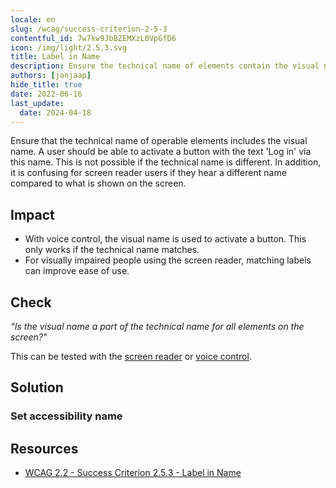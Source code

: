 ```yaml
---
locale: en
slug: /wcag/success-criterion-2-5-3
contentful_id: 7w7kw9JbBZEMXzL0VpGfD6
icon: /img/light/2.5.3.svg
title: Label in Name
description: Ensure the technical name of elements contain the visual name.
authors: [janjaap]
hide_title: true
date: 2022-06-16
last_update:
  date: 2024-04-18
---
```


<Hero
  title="Label in Name"
  image="/img/light/2.5.3.svg"
  alt="WCAG 2.5.3 - Logo"
  prefix="Success Criterion 2.5.3"
  suffix="Level A"
/>

Ensure that the technical name of operable elements includes the visual name. A user should be able to activate a button with the text 'Log in' via this name. This is not possible if the technical name is different. In addition, it is confusing for screen reader users if they hear a different name compared to what is shown on the screen.

## Impact

- With voice control, the visual name is used to activate a button. This only works if the technical name matches.
- For visually impaired people using the screen reader, matching labels can improve ease of use.

## Check

*“Is the visual name a part of the technical name for all elements on the screen?"*

This can be tested with the [screen reader](/en/stats/screen-reader) or [voice control](/en/stats/voice-control).

## Solution

### Set accessibility name

<CodeSample id="accessibility-name" locale="en"/>

## Resources

- [WCAG 2.2 - Success Criterion 2.5.3 - Label in Name](https://www.w3.org/TR/WCAG22/#label-in-name)
